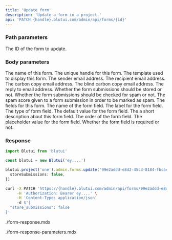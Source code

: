 ```yaml
---
title: 'Update form'
description: 'Update a form in a project.'
api: 'PATCH {handle}.blutui.com/admin/api/forms/{id}'
---
```


### Path parameters

<Parameter name="id" type="string" required="true">
The ID of the form to update.
</Parameter>

### Body parameters

<Parameter name="name" type="string">
The name of this form.
</Parameter>

<Parameter name="handle" type="string">
The unique handle for this form.
</Parameter>

<Parameter name="template" type="string">
The template used to display this form.
</Parameter>

<Parameter name="email_from" type="string">
The sender email address.
</Parameter>

<Parameter name="email_to" type="string">
The recipient email address.
</Parameter>

<Parameter name="email_cc" type="string">
The carbon copy email address.
</Parameter>

<Parameter name="email_bcc" type="string">
The blind carbon copy email address.
</Parameter>

<Parameter name="email_reply_to" type="string">
The reply to email address.
</Parameter>

<Parameter name="store_submissions" type="boolean">
Whether the form submissions should be stored or not.
</Parameter>

<Parameter name="detects_spam" type="boolean">
Whether the form submissions should be checked for spam or not.
</Parameter>

<Parameter name="spam_score" type="number">
The spam score given to a form submission in order to be marked as spam.
</Parameter>

<Parameter name="fields" type="array">
The fields for this form.
</Parameter>

<Parameter name="fields.*.name" type="string" required="true">
The name of the form field.
</Parameter>

<Parameter name="fields.*.label" type="string" required="true">
The label for the form field.
</Parameter>

<Parameter name="fields.*.type" type="string" required="true">
The type of form field.
</Parameter>

<Parameter name="fields.*.default_value" type="string | null">
The default value for the form field.
</Parameter>

<Parameter name="fields.*.help_text" type="string | null">
The a short description about this form field.
</Parameter>

<Parameter name="fields.*.order" type="number">
The order of the form field.
</Parameter>

<Parameter name="fields.*.placeholder" type="string | null">
The placeholder value for the form field.
</Parameter>

<Parameter name="fields.*.required" type="string">
Whether the form field is required or not.
</Parameter>

### Response

```ts tab="Node.js"
import Blutui from 'blutui'

const blutui = new Blutui('ey....')

blutui.project('one').admin.forms.update('99e2addd-e8d2-45c3-8184-fbcae8a6cf29', {
  storeSubmissions: false,
})
```

```bash tab="cURL"
curl -X PATCH 'https://{handle}.blutui.com/admin/api/forms/99e2addd-e8d2-45c3-8184-fbcae8a6cf29' \
     -H 'Authorization: Bearer ey....' \
     -H 'Content-Type: application/json'
     -d $'{
  "store_submissions": false
}'
```

<include>./form-response.mdx</include>

<include>./form-response-parameters.mdx</include>
